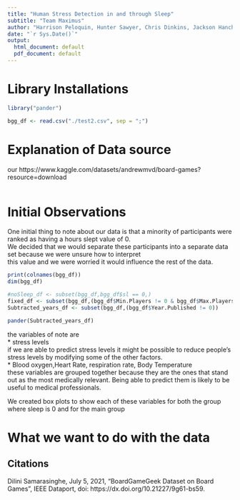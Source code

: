 ```yaml
---
title: "Human Stress Detection in and through Sleep"
subtitle: "Team Maximus"
author: "Harrison Peloquin, Hunter Sawyer, Chris Dinkins, Jackson Hanchek"
date: "`r Sys.Date()`"
output:
  html_document: default
  pdf_document: default
---
```


# Library Installations  

```r
library("pander")

bgg_df <- read.csv("./test2.csv", sep = ";")
```


# Explanation of Data source  


our 
https://www.kaggle.com/datasets/andrewmvd/board-games?resource=download 


```r

```


# Initial Observations

One initial thing to note about our data is that a minority of participants were ranked as having a hours slept value of 0.  
We decided that we would separate these participants into a separate data set because we were unsure how to interpret  
this value and we were worried it would influence the rest of the data.  
```r
print(colnames(bgg_df))
dim(bgg_df)

#noSleep_df <- subset(bgg_df,bgg_df$sl == 0,)
fixed_df <- subset(bgg_df,(bgg_df$Min.Players != 0 & bgg_df$Max.Players != 0))
Subtracted_years_df <- subset(bgg_df,(bgg_df$Year.Published != 0))

pander(Subtracted_years_df)

```

the variables of note are  
* stress levels  
  if we are able to predict stress levels it might be possible to reduce people's stress levels by modifying some of the other factors.  
* Blood oxygen,Heart Rate, respiration rate, Body Temperature  
  these variables are grouped together because they are the ones that stand out as the most medically relevant. Being able to predict them is likely to be useful to medical professionals.  
  
We created box plots to show each of these variables for both the group where sleep is 0 and for the main group





# What we want to do with the data

  





## Citations

  Dilini Samarasinghe, July 5, 2021, "BoardGameGeek Dataset on Board Games", IEEE Dataport, doi: https://dx.doi.org/10.21227/9g61-bs59.  
